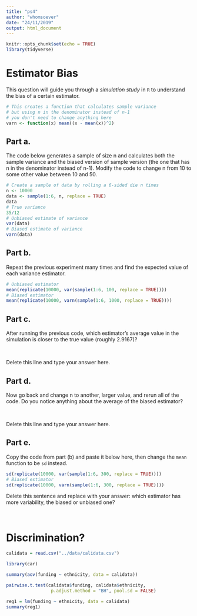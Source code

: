```yaml
---
title: "ps4"
author: "whomsoever"
date: "24/11/2019"
output: html_document
---
```


```r
knitr::opts_chunk$set(echo = TRUE)
library(tidyverse)
```

# Estimator Bias

This question will guide you through a *simulation study* in `R` to understand the bias of a certain estimator.

```r
# This creates a function that calculates sample variance
# but using n in the denominator instead of n-1
# you don't need to change anything here
varn <- function(x) mean((x - mean(x))^2)
```

## Part a.

The code below generates a sample of size n and calculates both the sample variance and the biased version of sample version (the one that has n in the denominator instead of n-1). Modify the code to change n from 10 to some other value between 10 and 50. 

```r
# Create a sample of data by rolling a 6-sided die n times
n <- 10000
data <- sample(1:6, n, replace = TRUE)
data
# True variance
35/12
# Unbiased estimate of variance
var(data)
# Biased estimate of variance
varn(data)
```

## Part b.
Repeat the previous experiment many times and find the expected value of each variance estimator.

```r
# Unbiased estimator
mean(replicate(10000, var(sample(1:6, 100, replace = TRUE))))
# Biased estimator
mean(replicate(10000, varn(sample(1:6, 1000, replace = TRUE))))
```

## Part c.
After running the previous code, which estimator's average value in the simulation is closer to the true value (roughly 2.9167)? 

\ 

Delete this line and type your answer here.


## Part d.
Now go back and change n to another, larger value, and rerun all of the code. Do you notice anything about the average of the biased estimator?

\ 

Delete this line and type your answer here.

## Part e.
Copy the code from part (b) and paste it below here, then change the `mean` function to be `sd` instead.

```r
sd(replicate(10000, var(sample(1:6, 300, replace = TRUE))))
# Biased estimator
sd(replicate(10000, varn(sample(1:6, 300, replace = TRUE))))
```

Delete this sentence and replace with your answer: which estimator has more variability, the biased or unbiased one?




\ 

# Discrimination? 

```r
calidata = read.csv("../data/calidata.csv")
```


```r
library(car)

summary(aov(funding ~ ethnicity, data = calidata))
```


```r
pairwise.t.test(calidata$funding, calidata$ethnicity,
                 p.adjust.method = "BH", pool.sd = FALSE)
```


```r
reg1 = lm(funding ~ ethnicity, data = calidata)
summary(reg1)
```




```r

```




























